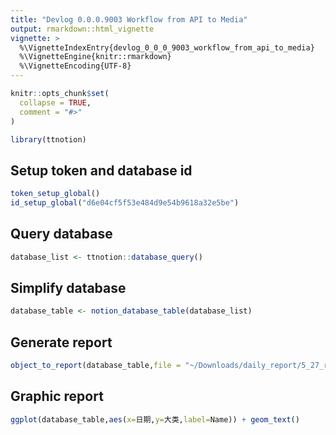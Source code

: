 ```yaml
---
title: "Devlog 0.0.0.9003 Workflow from API to Media"
output: rmarkdown::html_vignette
vignette: >
  %\VignetteIndexEntry{devlog_0_0_0_9003_workflow_from_api_to_media}
  %\VignetteEngine{knitr::rmarkdown}
  %\VignetteEncoding{UTF-8}
---
```


```r
knitr::opts_chunk$set(
  collapse = TRUE,
  comment = "#>"
)
```

```r
library(ttnotion)
```

## Setup token and database id
```r
token_setup_global()
id_setup_global("d6e04cf5f53e484d9e54b9618a32e5be")
```

## Query database
```r
database_list <- ttnotion::database_query()
```

## Simplify database
```r
database_table <- notion_database_table(database_list)
```

## Generate report
```r
object_to_report(database_table,file = "~/Downloads/daily_report/5_27_report.txt")
```

## Graphic report
```r
ggplot(database_table,aes(x=日期,y=大类,label=Name)) + geom_text()
```

